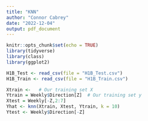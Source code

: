 ```yaml
---
title: "KNN"
author: "Connor Cabrey"
date: "2022-12-04"
output: pdf_document
---
```


```r
knitr::opts_chunk$set(echo = TRUE)
library(tidyverse)
library(class)
library(ggplot2)
```

```r
H1B_Test <- read_csv(file = "H1B_Test.csv")
H1B_Train <- read_csv(file = "H1B_Train.csv")

Xtrain <-   # Our training set X
Ytrain = Weekly$Direction[Z]  # Our training set y
Xtest = Weekly[-Z,2:7] 
Yhat <- knn(Xtrain, Xtest, Ytrain, k = 10) 
Ytest <- Weekly$Direction[-Z]
```

